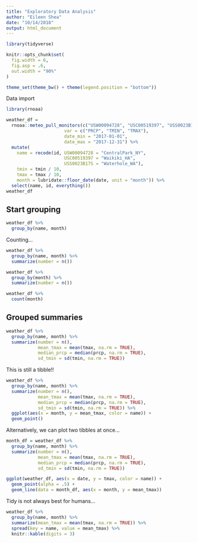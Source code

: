 ```yaml
---
title: "Exploratory Data Analysis"
author: "Eileen Shea"
date: "10/14/2018"
output: html_document
---
```


```r
library(tidyverse)

knitr::opts_chunk$set(
  fig.width = 6,
  fig.asp = .6,
  out.width = "90%"
)

theme_set(theme_bw() + theme(legend.position = "bottom"))
```

Data import 

```r
library(rnoaa)

weather_df = 
  rnoaa::meteo_pull_monitors(c("USW00094728", "USC00519397", "USS0023B17S"),
                      var = c("PRCP", "TMIN", "TMAX"), 
                      date_min = "2017-01-01",
                      date_max = "2017-12-31") %>%
  mutate(
    name = recode(id, USW00094728 = "CentralPark_NY", 
                      USC00519397 = "Waikiki_HA",
                      USS0023B17S = "Waterhole_WA"),
    tmin = tmin / 10,
    tmax = tmax / 10,
    month = lubridate::floor_date(date, unit = "month")) %>%
  select(name, id, everything())
weather_df
```

## Start grouping

```r
weather_df %>% 
  group_by(name, month)
```

Counting...

```r
weather_df %>% 
  group_by(name, month) %>% 
  summarize(number = n())

weather_df %>% 
  group_by(month) %>% 
  summarize(number = n())

weather_df %>% 
  count(month)
```

## Grouped summaries

```r
weather_df %>% 
  group_by(name, month) %>% 
  summarize(number = n(),
            mean_tmax = mean(tmax, na.rm = TRUE),
            median_prcp = median(prcp, na.rm = TRUE),
            sd_tmin = sd(tmin, na.rm = TRUE))
```

This is still a tibble!!

```r
weather_df %>% 
  group_by(name, month) %>% 
  summarize(number = n(),
            mean_tmax = mean(tmax, na.rm = TRUE),
            median_prcp = median(prcp, na.rm = TRUE),
            sd_tmin = sd(tmin, na.rm = TRUE)) %>% 
  ggplot(aes(x = month, y = mean_tmax, color = name)) +
  geom_point()
```

Alternatively, we can plot two tibbles at once...

```r
month_df = weather_df %>% 
  group_by(name, month) %>% 
  summarize(number = n(),
            mean_tmax = mean(tmax, na.rm = TRUE),
            median_prcp = median(prcp, na.rm = TRUE),
            sd_tmin = sd(tmin, na.rm = TRUE))

ggplot(weather_df, aes(x = date, y = tmax, color = name)) +
  geom_point(alpha = .5) +
  geom_line(data = month_df, aes(x = month, y = mean_tmax))
```

Tidy is not always best for humans...

```r
weather_df %>% 
  group_by(name, month) %>% 
  summarize(mean_tmax = mean(tmax, na.rm = TRUE)) %>% 
  spread(key = name, value = mean_tmax) %>% 
  knitr::kable(digits = 3)
```

